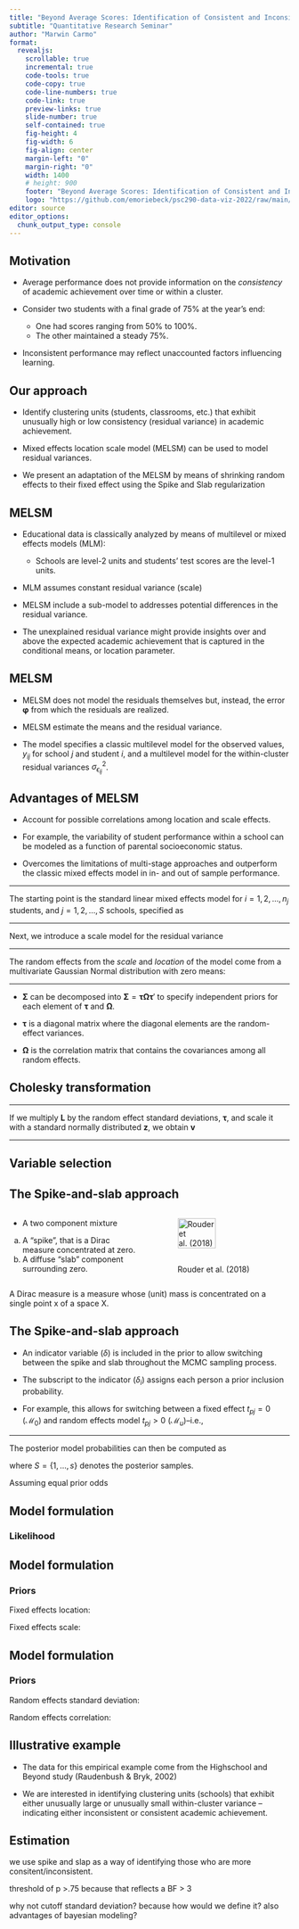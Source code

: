 ```yaml
---
title: "Beyond Average Scores: Identification of Consistent and Inconsistent Academic Achievement"
subtitle: "Quantitative Research Seminar"
author: "Marwin Carmo"
format: 
  revealjs:
    scrollable: true
    incremental: true
    code-tools: true
    code-copy: true
    code-line-numbers: true
    code-link: true
    preview-links: true
    slide-number: true
    self-contained: true
    fig-height: 4
    fig-width: 6
    fig-align: center
    margin-left: "0"
    margin-right: "0"
    width: 1400
    # height: 900
    footer: "Beyond Average Scores: Identification of Consistent and Inconsistent Academic Achievement"
    logo: "https://github.com/emoriebeck/psc290-data-viz-2022/raw/main/01-week1-intro/02-code/02-images/ucdavis_logo_blue.png"
editor: source
editor_options: 
  chunk_output_type: console
---
```


## Motivation

- Average performance does not provide information on the *consistency* of academic achievement over time or within a cluster.

- Consider two students with a final grade of 75% at the year's end:
  - One had scores ranging from 50% to 100%.
  - The other maintained a steady 75%.

- Inconsistent performance may reflect unaccounted factors influencing learning.

## Our approach

- Identify clustering units (students, classrooms, etc.) that exhibit unusually high or low consistency (residual variance) in academic achievement.

- Mixed effects location scale model (MELSM) can be used to model residual variances.

- We present an adaptation of the MELSM by means of shrinking random effects to their fixed effect using the Spike and Slab regularization

## MELSM

- Educational data is classically analyzed by means of multilevel or mixed effects models (MLM):
  - Schools are level-2 units and students' test scores are the level-1 units.

- MLM assumes constant residual variance (scale)

- MELSM include a sub-model to addresses potential differences in the residual variance.

- The unexplained residual variance might provide insights over and above the expected academic achievement
that is captured in the conditional means, or location parameter.

## MELSM

- MELSM does not model the residuals themselves but, instead, the error \textit{variance} $\boldsymbol{\varphi}$ from which the residuals are realized.

- MELSM \textit{simultaneously} estimate the means and the residual variance.

- The model specifies a classic multilevel model for the observed values, $y_{ij}$ for school $j$ and student $i$, and a multilevel model for the within-cluster residual variances $\sigma^2_{\epsilon_{ij}}$.

## Advantages of MELSM

- Account for possible correlations among location and scale effects.

- For example, the variability of student performance within a school can be modeled as a function of parental socioeconomic status.

- Overcomes the limitations of multi-stage approaches and outperform the classic mixed effects model in in- and out of sample performance.

---

The starting point is the standard linear mixed effects model for $i = 1,2,...,n_j$ students, and $j = 1, 2, \ldots, S$ schools, specified as


\begin{equation}
  \label{eq:mixedmodel-lvl1}
  \textrm{Level 1:} \quad y_{ij} = \beta_{0j} + \beta_{1j} X_{ij} + e_{ij}
\end{equation}

\begin{aligned}
  \label{eq:mixedmodel-lvl2}
  \textrm{Level 2:}\quad \beta_{0j} &= \gamma_{00} + \gamma_{01}W_j + u_{0j} \\
                       \beta_{1j} &= \gamma_{10} + \gamma_{11}W_j + u_{1j}
\end{aligned}

\begin{equation}
  \label{eq:bcov}
  \begin{pmatrix} u_0 \\ u_1 \end{pmatrix} \sim \mathcal{N}
    \begin{Bmatrix} 
        \begin{pmatrix} 0 \\ 0  \end{pmatrix},
        \begin{pmatrix} \tau^2_{u_{0}} \\ \tau_{u_{0}u_{1}} & \tau^2_{u_{1}}
        \end{pmatrix}
    \end{Bmatrix}
\end{equation}

\begin{equation}
  e_{ij} \sim \mathcal{N} (0, \sigma_{\epsilon}^2)
\end{equation}

---

Next, we introduce a scale model for the residual variance

\begin{equation}
  \label{eq:var-lvl1}
  \textrm{Level 1:} \quad \sigma^2_{\epsilon_{ij}} = \exp(\alpha_{0j} + \alpha_{1j}M_{ij})
\end{equation}

\begin{aligned}
  \label{eq:var-lvl2}
  \textrm{Level 2:}\quad \alpha_{0j} &= \eta_{00} + \eta_{01}P_j + t_{0j} \\
                       \alpha_{1j} &= \eta_{10} + \eta_{11}P_j + t_{1j}
\end{aligned}

---

The random effects from the *scale* and *location* of the model come from a multivariate Gaussian Normal distribution with zero means:

\begin{equation}
  \label{eq:random-cov}
  \textbf{v}=
  \begin{bmatrix} u_0 \\ u_1 \\ t_0 \\ t_1 \end{bmatrix} \sim \mathcal{N}
    \begin{Bmatrix} 
        \boldsymbol{0}=
        \begin{bmatrix} 0 \\ 0 \\ 0 \\ 0 \end{bmatrix},
        \boldsymbol{\Sigma}=
        \begin{bmatrix} \tau^2_{u_0} \\ 
                        \tau_{u_0u_1} & \tau^2_{u_1} \\
                        \tau_{u_0t_0} & \tau_{u_1t_0} & \tau^2_{t_0} \\
                        \tau_{u_0t_1} & \tau_{u_1t_1} & \tau_{t_0t_1} & \tau^2_{t_1}
        \end{bmatrix}
    \end{Bmatrix}
\end{equation}

---

- $\boldsymbol{\Sigma}$ can be decomposed into $\boldsymbol\Sigma = \boldsymbol{\tau}\boldsymbol{\Omega\tau}'$ to specify independent priors for each element of $\boldsymbol{\tau}$ and $\boldsymbol{\Omega}$.

- $\boldsymbol{\tau}$ is a diagonal matrix where the diagonal elements are the random-effect variances.

- $\boldsymbol{\Omega}$ is the correlation matrix that contains the covariances among all random effects.

## Cholesky transformation

\begin{equation}
\label{eq:cholesky_approach}
\textbf{L} = 
    \begin{pmatrix}
        1 & 0 & 0 & 0\\
        \rho_{u_0u_1} & \sqrt{1 - l^2_{21}} & 0 & 0 \\
        \rho_{u_0t_0} & \frac{\rho_{u_1t_0} - l_{21} l_{31}}{l_{22}} & \sqrt{1 - l^2_{31} - l^2_{32}} & 0\\
        \rho_{u_0t_1} & \frac{\rho_{u_1t_1} - l_{21} l_{41}}{l_{22}} & \frac{\rho_{t_0t_1} - l_{31} l_{41} - l_{32} l_{42}}{l_{33}} & \sqrt{1 - l^2_{41} - l^2_{42} - l^2_{43}}
    \end{pmatrix}
\end{equation}

---

If we multiply $\textbf{L}$ by the random effect standard deviations, $\boldsymbol{\tau}$, and scale it with a standard normally distributed $\boldsymbol{z}$, we obtain $\textbf{v}$

\begin{equation}
    \textbf{v} = \boldsymbol{\tau}\textbf{L}\boldsymbol{z}.
\end{equation}

\begin{equation}
\begin{aligned}
    u_{0j} &= \tau_{u_0}z^\mu_j\\
    u_{1j} &= \tau_{u_1}(\rho_{u_{0j}u_{1j}} + \sqrt{1-l_{21}^2})z^\mu_j\\
    t_{0j} &= \tau_{t_0}(\rho_{u_{0j}t_{0j}} + l_{32} + \sqrt{1-l_{31}^2-l_{32}^2})z^\sigma_j\\
    t_{1j} &= \tau_{t_1}(\rho_{u_{0j}t_{1j}} + l_{42} + l_{43} + \sqrt{1-l_{41}^2-l_{31}^2-l_{32}^2})z^\sigma_j
\end{aligned}
\end{equation}

---


## Variable selection

\begin{equation}
\begin{aligned}
    u_{0j} &= \tau_{u_0}z^\mu_j\\
    u_{1j} &= \tau_{u_1}(\rho_{u_{0j}u_{1j}} + \sqrt{1-l_{21}^2})z^\mu_j\\
    t_{0j} &= \tau_{t_0}\color{red}{\delta_{0j}}(\rho_{u_{0j}t_{0j}} + l_{32} + \sqrt{1-l_{31}^2-l_{32}^2})z^\sigma_j\\
    t_{1j} &= \tau_{t_1}\color{red}{\delta_{1j}}(\rho_{u_{0j}t_{1j}} + l_{42} + l_{43} + \sqrt{1-l_{41}^2-l_{31}^2-l_{32}^2})z^\sigma_j
\end{aligned}
\end{equation}


## The Spike-and-slab approach

::: columns
::: {.column width="50%"}

- A two component mixture
a. A "spike", that is a Dirac measure concentrated at zero.
b. A diffuse "slab" component surrounding zero.
:::

::: {.column width="50%"}
:::fragment
![Rouder et al. (2018)](rouder2018.png){fig-align="center" width=65%}
:::
:::
:::

::: {.notes}
A Dirac measure is a measure whose (unit) mass is concentrated on a single point x of a space X.
:::

## The Spike-and-slab approach

- An indicator variable ($\delta$) is included in the prior to allow switching between the spike and slab  throughout the MCMC sampling process.


- The subscript to the indicator ($\delta_i$) assigns each person a prior inclusion probability.

- For example, this allows for switching between a fixed effect $t_{pj} = 0$ ($\mathcal{M}_0$) and random effects model $t_{pj} > 0$ ($\mathcal{M}_u$)--i.e.,


:::fragment
\begin{equation}
t_{pj} = \begin{cases}
0, & \text{if }\delta_{pj} = 0 , \\
t_{pj}, & \text{if }\delta_{pj} = 1
\end{cases}
\end{equation}
:::

---

The posterior model probabilities can then be computed as

\begin{align}
Pr(\mathcal{M}_u | \textbf{Y}) = \frac{1}{S} \sum_{s = 1}^S \delta_s,
\end{align}

where $S = \{1,...,s\}$ denotes the posterior samples.

Assuming equal prior odds

\begin{align}
BF = \frac{1 - Pr(\mathcal{M}_u | \textbf{Y})}{Pr(\mathcal{M}_u | \textbf{Y})}
\end{align}


## Model formulation

### Likelihood

\begin{align}
\label{eq:likelihood}
y_{ij} &\sim \mathcal{N}(\mu_{j}, \sigma^2_{j})\\
\mu_j &= X^\mu_{kij}\gamma_{k} + Z^\mu_{pj}u_{pj}\\
\sigma^2_j &= \exp(X^\sigma_{kij}\eta_k + Z^\sigma_{pj}t_{pj})\\
\textbf{v} &= \boldsymbol{\tau}\textbf{L}\color{red}{\boldsymbol{\delta}}\textbf{z}\\

\delta_{pj} &\sim \text{Bernoulli}(0.5)\\
z_{pj} &\sim \mathcal{N}(0, 1)
\end{align}



## Model formulation

### Priors

Fixed effects location:

\begin{equation}
  \gamma_{k} \sim  \mathcal{N}(0, 1000)
\end{equation}

Fixed effects scale:

\begin{equation}
  \eta_{k} \sim  \mathcal{N}(0, 1000)
\end{equation}

## Model formulation

### Priors

Random effects standard deviation:

\begin{equation}
  \tau_{p} \sim  \text{Gamma}(1, 3)
\end{equation}

Random effects correlation:

\begin{aligned}
  \textbf{L} &\sim \text{LKJ}(\eta = 1)\\
  \boldsymbol{\Omega} = \textbf{L}'\textbf{L}
\end{aligned}


## Illustrative example

- The data for this empirical example come from the Highschool and Beyond study (Raudenbush & Bryk, 2002)

- We are interested in identifying clustering units (schools) that exhibit either unusually large or unusually small within-cluster variance – indicating either inconsistent or consistent academic achievement.

## Estimation

we use spike and slap as a way of identifying those who are more consitent/inconsistent.

threshold of p >.75 because that reflects a BF > 3

why not cutoff standard deviation? because how would we define it? also advantages of bayesian modeling?


